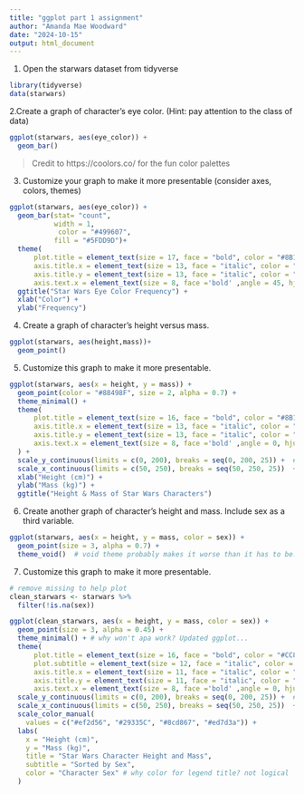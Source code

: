 ```yaml
---
title: "ggplot part 1 assignment"
author: "Amanda Mae Woodward"
date: "2024-10-15"
output: html_document
---
```

1. Open the starwars dataset from tidyverse
```r
library(tidyverse)
data(starwars)
```

2.Create a graph of character's eye color. (Hint: pay attention to the class of data)
```r
ggplot(starwars, aes(eye_color)) + 
  geom_bar()
```

> Credit to https://coolors.co/ for the fun color palettes 

3. Customize your graph to make it more presentable (consider axes, colors, themes)
```r
ggplot(starwars, aes(eye_color)) + 
  geom_bar(stat= "count",
           width = 1,
            color = "#499607",
           fill = "#5FDD9D")+ 
  theme(
      plot.title = element_text(size = 17, face = "bold", color = "#8B1E3F", hjust = 0.5),
      axis.title.x = element_text(size = 13, face = "italic", color = "#1F2421"),
      axis.title.y = element_text(size = 13, face = "italic", color = "#1F2421"),
      axis.text.x = element_text(size = 8, face ='bold' ,angle = 45, hjust = 1)) +
  ggtitle("Star Wars Eye Color Frequency") + 
  xlab("Color") + 
  ylab("Frequency")
```

4. Create a graph of character's height versus mass.
```r
ggplot(starwars, aes(height,mass))+
  geom_point()
```

5. Customize this graph to make it more presentable.
```r
ggplot(starwars, aes(x = height, y = mass)) +
  geom_point(color = "#88498F", size = 2, alpha = 0.7) +  
  theme_minimal() +  
  theme(
      plot.title = element_text(size = 16, face = "bold", color = "#8B1E3F", hjust = 0.5),
      axis.title.x = element_text(size = 13, face = "italic", color = "#1F2421"),
      axis.title.y = element_text(size = 13, face = "italic", color = "#1F2421"),
      axis.text.x = element_text(size = 8, face ='bold' ,angle = 0, hjust = .5)
  ) +
  scale_y_continuous(limits = c(0, 200), breaks = seq(0, 200, 25)) +  # help deal with funky data points. Unavoidable to omit? 29 rows 
  scale_x_continuous(limits = c(50, 250), breaks = seq(50, 250, 25))  +
  xlab("Height (cm)") +
  ylab("Mass (kg)") +
  ggtitle("Height & Mass of Star Wars Characters")
```

6. Create another graph of character's height and mass. Include sex as a third variable.
```r
ggplot(starwars, aes(x = height, y = mass, color = sex)) +
  geom_point(size = 3, alpha = 0.7) + 
  theme_void()  # void theme probably makes it worse than it has to be... 
```

7. Customize this graph to make it more presentable. 
```r
# remove missing to help plot 
clean_starwars <- starwars %>%
  filter(!is.na(sex))

ggplot(clean_starwars, aes(x = height, y = mass, color = sex)) +
  geom_point(size = 3, alpha = 0.45) + 
  theme_minimal() + # why won't apa work? Updated ggplot... 
  theme( 
      plot.title = element_text(size = 16, face = "bold", color = "#CC8B86", hjust = 0.5),
      plot.subtitle = element_text(size = 12, face = "italic", color = "black", hjust = 0.5),
      axis.title.x = element_text(size = 11, face = "italic", color = "#1F2421"),
      axis.title.y = element_text(size = 11, face = "italic", color = "#1F2421"),
      axis.text.x = element_text(size = 8, face ='bold' ,angle = 0, hjust = .5)) +
  scale_y_continuous(limits = c(0, 200), breaks = seq(0, 200, 25)) +  # help deal with funky data points. Unavoidable to omit? 29 rows 
  scale_x_continuous(limits = c(50, 250), breaks = seq(50, 250, 25))  +
  scale_color_manual(
    values = c("#ef2d56", "#29335C", "#8cd867", "#ed7d3a")) +
  labs(
    x = "Height (cm)",
    y = "Mass (kg)",
    title = "Star Wars Character Height and Mass",
    subtitle = "Sorted by Sex",
    color = "Character Sex" # why color for legend title? not logical 
  )
```

